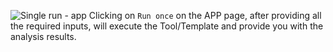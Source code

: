 ![Single run - app](/images/get-started/tool-app.png)
Clicking on `Run once` on the APP page, after providing all the required inputs, will execute the Tool/Template
and provide you with the analysis results.